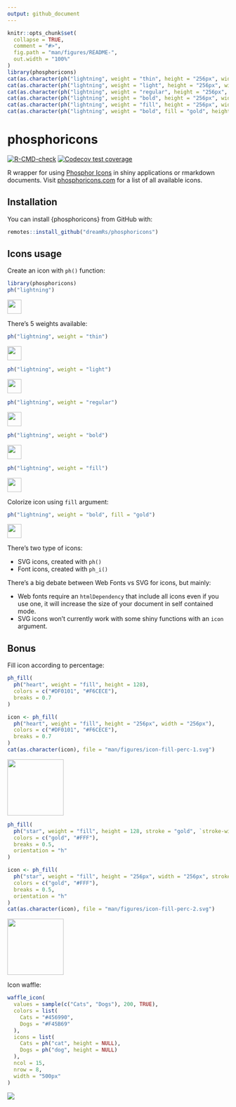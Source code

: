 ```yaml
---
output: github_document
---
```


<!-- README.md is generated from README.Rmd. Please edit that file -->

```r
knitr::opts_chunk$set(
  collapse = TRUE,
  comment = "#>",
  fig.path = "man/figures/README-",
  out.width = "100%"
)
library(phosphoricons)
cat(as.character(ph("lightning", weight = "thin", height = "256px", width = "256px")), file = "man/figures/lightning-thin.svg")
cat(as.character(ph("lightning", weight = "light", height = "256px", width = "256px")), file = "man/figures/lightning-light.svg")
cat(as.character(ph("lightning", weight = "regular", height = "256px", width = "256px")), file = "man/figures/lightning-regular.svg")
cat(as.character(ph("lightning", weight = "bold", height = "256px", width = "256px")), file = "man/figures/lightning-bold.svg")
cat(as.character(ph("lightning", weight = "fill", height = "256px", width = "256px")), file = "man/figures/lightning-fill.svg")
cat(as.character(ph("lightning", weight = "bold", fill = "gold", height = "256px", width = "256px")), file = "man/figures/lightning-bold-gold.svg")
```

# phosphoricons

<!-- badges: start -->
[![R-CMD-check](https://github.com/dreamRs/phosphoricons/workflows/R-CMD-check/badge.svg)](https://github.com/dreamRs/phosphoricons/actions)
[![Codecov test coverage](https://codecov.io/gh/dreamRs/phosphoricons/branch/master/graph/badge.svg)](https://codecov.io/gh/dreamRs/phosphoricons?branch=master)
<!-- badges: end -->

R wrapper for using [Phosphor Icons](https://github.com/phosphor-icons/phosphor-icons) in shiny applications or rmarkdown documents. Visit [phosphoricons.com](https://phosphoricons.com/) for a list of all available icons.

## Installation

You can install {phosphoricons} from GitHub with:

```r
remotes::install_github("dreamRs/phosphoricons")
```


## Icons usage

Create an icon with `ph()` function:

```r
library(phosphoricons)
ph("lightning")
```
![](man/figures/lightning-light.svg){height=32}


There's 5 weights available:

```r
ph("lightning", weight = "thin")
```
![](man/figures/lightning-thin.svg){height=32}
```r
ph("lightning", weight = "light")
```
![](man/figures/lightning-light.svg){height=32}
```r
ph("lightning", weight = "regular")
```
![](man/figures/lightning-regular.svg){height=32}
```r
ph("lightning", weight = "bold")
```
![](man/figures/lightning-bold.svg){height=32}
```r
ph("lightning", weight = "fill")
```
![](man/figures/lightning-fill.svg){height=32}

Colorize icon using `fill` argument:

```r
ph("lightning", weight = "bold", fill = "gold")
```
![](man/figures/lightning-bold-gold.svg){height=32}



There's two type of icons:

* SVG icons, created with `ph()`
* Font icons, created with `ph_i()`

There's a big debate between Web Fonts vs SVG for icons, but mainly:

* Web fonts require an `htmlDependency` that include all icons even if you use one, it will increase the size of your document in self contained mode.
* SVG icons won't currently work with some shiny functions with an `icon` argument.


## Bonus

Fill icon according to percentage:

```r
ph_fill(
  ph("heart", weight = "fill", height = 128),
  colors = c("#DF0101", "#F6CECE"),
  breaks = 0.7
)
```

```r
icon <- ph_fill(
  ph("heart", weight = "fill", height = "256px", width = "256px"),
  colors = c("#DF0101", "#F6CECE"),
  breaks = 0.7
)
cat(as.character(icon), file = "man/figures/icon-fill-perc-1.svg")
```
![](man/figures/icon-fill-perc-1.svg){height=128}


```r
ph_fill(
  ph("star", weight = "fill", height = 128, stroke = "gold", `stroke-width` = 10),
  colors = c("gold", "#FFF"),
  breaks = 0.5,
  orientation = "h"
)
```

```r
icon <- ph_fill(
  ph("star", weight = "fill", height = "256px", width = "256px", stroke = "gold", `stroke-width` = 10),
  colors = c("gold", "#FFF"),
  breaks = 0.5,
  orientation = "h"
)
cat(as.character(icon), file = "man/figures/icon-fill-perc-2.svg")
```
![](man/figures/icon-fill-perc-2.svg){height=128}




Icon waffle:

```r
waffle_icon(
  values = sample(c("Cats", "Dogs"), 200, TRUE),
  colors = list(
    Cats = "#456990",
    Dogs = "#F45B69"
  ),
  icons = list(
    Cats = ph("cat", height = NULL),
    Dogs = ph("dog", height = NULL)
  ),
  ncol = 15,
  nrow = 8,
  width = "500px"
)
```
![](man/figures/waffle.png)


